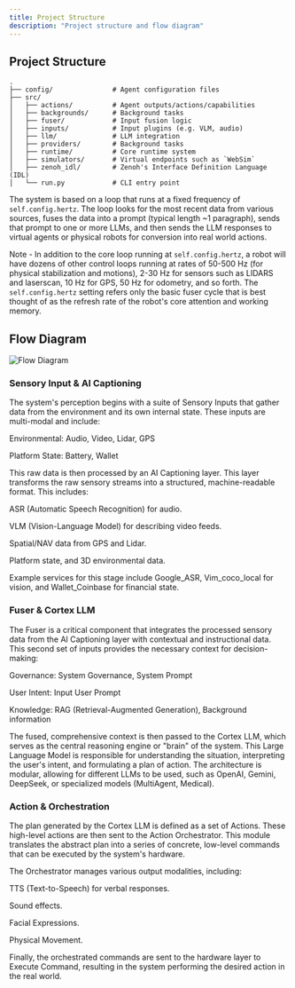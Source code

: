 ```yaml
---
title: Project Structure
description: "Project structure and flow diagram"
---
```


## Project Structure

```tree
.
├── config/               # Agent configuration files
├── src/
│   ├── actions/          # Agent outputs/actions/capabilities
│   ├── backgrounds/      # Background tasks
│   ├── fuser/            # Input fusion logic
│   ├── inputs/           # Input plugins (e.g. VLM, audio)
│   ├── llm/              # LLM integration
│   ├── providers/        # Background tasks
│   ├── runtime/          # Core runtime system
│   ├── simulators/       # Virtual endpoints such as `WebSim`
│   ├── zenoh_idl/        # Zenoh's Interface Definition Language (IDL)
│   └── run.py            # CLI entry point
```

The system is based on a loop that runs at a fixed frequency of `self.config.hertz`. The loop looks for the most recent data from various sources, fuses the data into a prompt (typical length ~1 paragraph), sends that prompt to one or more LLMs, and then sends the LLM responses to virtual agents or physical robots for conversion into real world actions.

Note - In addition to the core loop running at `self.config.hertz`, a robot will have dozens of other control loops running at rates of 50-500 Hz (for physical stabilization and motions), 2-30 Hz for sensors such as LIDARS and laserscan, 10 Hz for GPS, 50 Hz for odometry, and so forth. The `self.config.hertz` setting refers only the basic fuser cycle that is best thought of as the refresh rate of the robot's core attention and working memory.     

## Flow Diagram

![Flow Diagram](../assets/om1-flow-diagram.png)
### Sensory Input & AI Captioning
The system's perception begins with a suite of Sensory Inputs that gather data from the environment and its own internal state. These inputs are multi-modal and include:

Environmental: Audio, Video, Lidar, GPS

Platform State: Battery, Wallet

This raw data is then processed by an AI Captioning layer. This layer transforms the raw sensory streams into a structured, machine-readable format. This includes:

ASR (Automatic Speech Recognition) for audio.

VLM (Vision-Language Model) for describing video feeds.

Spatial/NAV data from GPS and Lidar.

Platform state, and 3D environmental data.

Example services for this stage include Google_ASR, Vim_coco_local for vision, and Wallet_Coinbase for financial state.

### Fuser & Cortex LLM
The Fuser is a critical component that integrates the processed sensory data from the AI Captioning layer with contextual and instructional data. This second set of inputs provides the necessary context for decision-making:

Governance: System Governance, System Prompt

User Intent: Input User Prompt

Knowledge: RAG (Retrieval-Augmented Generation), Background information

The fused, comprehensive context is then passed to the Cortex LLM, which serves as the central reasoning engine or "brain" of the system. This Large Language Model is responsible for understanding the situation, interpreting the user's intent, and formulating a plan of action. The architecture is modular, allowing for different LLMs to be used, such as OpenAI, Gemini, DeepSeek, or specialized models (MultiAgent, Medical).

### Action & Orchestration
The plan generated by the Cortex LLM is defined as a set of Actions. These high-level actions are then sent to the Action Orchestrator. This module translates the abstract plan into a series of concrete, low-level commands that can be executed by the system's hardware.

The Orchestrator manages various output modalities, including:

TTS (Text-to-Speech) for verbal responses.

Sound effects.

Facial Expressions.

Physical Movement.

Finally, the orchestrated commands are sent to the hardware layer to Execute Command, resulting in the system performing the desired action in the real world.